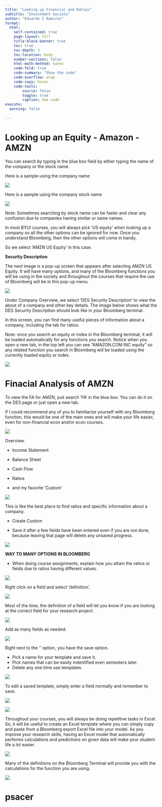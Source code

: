 ```yaml
---
title: "Looking up Financial and Ratios"
subtitle: "Investment Society"
author: "Eduardo I Ramirez"
format:
  html:
    self-contained: true
    page-layout: full
    title-block-banner: true
    toc: true
    toc-depth: 3
    toc-location: body
    number-sections: false
    html-math-method: katex
    code-fold: true
    code-summary: "Show the code"
    code-overflow: wrap
    code-copy: hover
    code-tools:
        source: false
        toggle: true
        caption: See code
execute: 
  warning: false
    
---
```


# Looking up an Equity - Amazon - AMZN


You can search by typing in the blue box field by either typing the name of the company or the stock name.

Here is a sample using the company name

![](https://raw.githubusercontent.com/1Ramirez7/Portfolio_/main/Images/SS/1_searching%20equity.png)


Here is a sample using the company stock name

![](https://raw.githubusercontent.com/1Ramirez7/Portfolio_/main/Images/SS/2_searching%20equity%202.png)

Note: Sometimes searching by stock name can be faster and clear any confusion due to companies having similar or same names.

In most BYUI courses, you will always pick 'US equity' when looking up a company so all the other options can be ignored for now. Once you understand Bloomberg, then the other options will come in handy.

So we select 'AMZN US Equity' in this case.

__Security Description__

The next image is a pop-up screen that appears after selecting AMZN US Equity. It will have many options, and many of the Bloomberg functions you will be using in the society and throughout the courses that require the use of Bloomberg will be in this pop-up menu. 

![](https://raw.githubusercontent.com/1Ramirez7/Portfolio_/main/Images/SS/3_pop%20up.png)


Under Company Overview, we select 'DES Security Description' to view the about of a company and other key details. The image below shows what the DES Security Description should look like in your Bloomberg terminal.

In this screen, you can find many useful pieces of information about a company, including the tab for ratios.

Note: once you search an equity or index in the Bloomberg terminal, it will be loaded automatically for any functions you search. Notice when you open a new tab, in the top left you can see "AMAZON.COM INC equity" so any related function you search in Bloomberg will be loaded using the currently loaded equity or index.

![](https://raw.githubusercontent.com/1Ramirez7/Portfolio_/main/Images/SS/4_AMZN_DES.png)


# Finacial Analysis of AMZN

To view the FA for AMZN, just search 'FA' in the blue box. You can do it on the DES page or just open a new tab.

If I could recommend any of you to familiarize yourself with any Bloomberg function, this would be one of the main ones and will make your life easier, even for non-financial econ and/or econ courses.

![](https://raw.githubusercontent.com/1Ramirez7/Portfolio_/main/Images/SS/5_FA.png)

Overview. 

- Income Statement

- Balance Sheet

- Cash Flow

- Ratios

- and my favorite 'Custom'

![](https://raw.githubusercontent.com/1Ramirez7/Portfolio_/main/Images/SS/6_FA%20screen.png)

This is like the best place to find ratios and specific information about a company.

- Create Custom 

- Save it after a few fields have been entered even if you are not done, because leaving that page will delete any unsaved progress.

![](https://raw.githubusercontent.com/1Ramirez7/Portfolio_/main/Images/SS/7_FA_Custom.png)

__WAY TO MANY OPTIONS IN BLOOMBERG__ 

- When doing course assignments, explain how you attain the ratios or fields due to ratios having different values.

![](https://raw.githubusercontent.com/1Ramirez7/Portfolio_/main/Images/SS/8_FA_adding.png)

Right click on a field and select 'definition'. 

![](https://raw.githubusercontent.com/1Ramirez7/Portfolio_/main/Images/SS/9_FA_RightClick.png)

Most of the time, the definition of a field will let you know if you are looking at the correct field for your research project.

![](https://raw.githubusercontent.com/1Ramirez7/Portfolio_/main/Images/SS/10_FA_definition.png)

Add as many fields as needed.

![](https://raw.githubusercontent.com/1Ramirez7/Portfolio_/main/Images/SS/11_FA_Q_VS_Y.png)

Right next to the '<Enter field>' option, you have the save option. 

- Pick a name for your template and save it. 
 - Pick names that can be easily indentified even semesters later. 
 - Delete any one time use templates. 

![](https://raw.githubusercontent.com/1Ramirez7/Portfolio_/main/Images/SS/12_FA_save.png)

To edit a saved template, simply enter a field normally and remember to save.

![](https://raw.githubusercontent.com/1Ramirez7/Portfolio_/main/Images/SS/13_FA_15156.png)


![](https://raw.githubusercontent.com/1Ramirez7/Portfolio_/main/Images/SS/14_FA_adding_current.png)

Throughout your courses, you will always be doing repetitive tasks in Excel. So, it will be useful to create an Excel template where you can simply copy and paste from a Bloomberg export Excel file into your model. As you improve your research skills, having an Excel model that automatically performs calculations and predictions on given data will make your student life a lot easier.

![](https://raw.githubusercontent.com/1Ramirez7/Portfolio_/main/Images/SS/15_FA.png)

Many of the definitions on the Bloomberg Terminal will provide you with the calculations for the function you are using.


![](https://raw.githubusercontent.com/1Ramirez7/Portfolio_/main/Images/SS/16_FA_def_calculations.png)


























# psacer